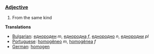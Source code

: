 ===[[Adjective]]===
#From the same kind
'''Translations'''
*[[Bulgarian]]: [[еднороден]] ''m'', [[еднородна]] ''f'', [[еднородно]] ''n'', [[еднородни]] ''pl''
*[[Portuguese]]: [[homogêneo]] ''m'', [[homogênea]] ''f''
*[[German]]: [[homogen]]